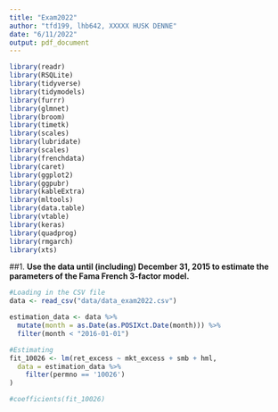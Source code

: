 ```yaml
---
title: "Exam2022"
author: "tfd199, lhb642, XXXXX HUSK DENNE"
date: "6/11/2022"
output: pdf_document
---
```

```r
library(readr)
library(RSQLite)
library(tidyverse)
library(tidymodels) 
library(furrr) 
library(glmnet)
library(broom)
library(timetk)
library(scales)
library(lubridate)
library(scales)
library(frenchdata)
library(caret)
library(ggplot2)
library(ggpubr)
library(kableExtra)
library(mltools)
library(data.table)
library(vtable)
library(keras)
library(quadprog)
library(rmgarch)
library(xts)
```


##1.
**Use the data until (including) December 31, 2015 to estimate the parameters of the Fama French 3-factor model.**

```r
#Loading in the CSV file
data <- read_csv("data/data_exam2022.csv")

estimation_data <- data %>%
  mutate(month = as.Date(as.POSIXct.Date(month))) %>%
  filter(month < "2016-01-01")

#Estimating 
fit_10026 <- lm(ret_excess ~ mkt_excess + smb + hml,
  data = estimation_data %>%
    filter(permno == '10026')
)

#coefficients(fit_10026)
```


